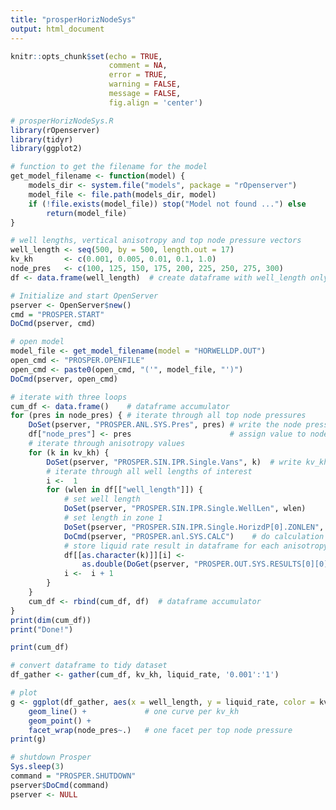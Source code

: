 ```yaml
---
title: "prosperHorizNodeSys"
output: html_document
---
```


```r
knitr::opts_chunk$set(echo = TRUE, 
                      comment = NA, 
                      error = TRUE, 
                      warning = FALSE, 
                      message = FALSE, 
                      fig.align = 'center')
```

```r
# prosperHorizNodeSys.R
library(rOpenserver)
library(tidyr)
library(ggplot2)

# function to get the filename for the model
get_model_filename <- function(model) {
    models_dir <- system.file("models", package = "rOpenserver")
    model_file <- file.path(models_dir, model)
    if (!file.exists(model_file)) stop("Model not found ...") else
        return(model_file)
}
```

```r
# well lengths, vertical anisotropy and top node pressure vectors
well_length <- seq(500, by = 500, length.out = 17)
kv_kh       <- c(0.001, 0.005, 0.01, 0.1, 1.0)
node_pres   <- c(100, 125, 150, 175, 200, 225, 250, 275, 300)
df <- data.frame(well_length)  # create dataframe with well_length only
```


```r
# Initialize and start OpenServer
pserver <- OpenServer$new()
cmd = "PROSPER.START"
DoCmd(pserver, cmd)

# open model
model_file <- get_model_filename(model = "HORWELLDP.OUT")
open_cmd <- "PROSPER.OPENFILE"
open_cmd <- paste0(open_cmd, "('", model_file, "')")
DoCmd(pserver, open_cmd)
```


```r
# iterate with three loops
cum_df <- data.frame()    # dataframe accumulator
for (pres in node_pres) { # iterate through all top node pressures
    DoSet(pserver, "PROSPER.ANL.SYS.Pres", pres) # write the node pressure
    df["node_pres"] <- pres                      # assign value to node_pres
    # iterate through anisotropy values
    for (k in kv_kh) {
        DoSet(pserver, "PROSPER.SIN.IPR.Single.Vans", k)  # write kv_kh to model
        # iterate through all well lengths of interest
        i <-  1
        for (wlen in df[["well_length"]]) {
            # set well length
            DoSet(pserver, "PROSPER.SIN.IPR.Single.WellLen", wlen)
            # set length in zone 1
            DoSet(pserver, "PROSPER.SIN.IPR.Single.HorizdP[0].ZONLEN", wlen)
            DoCmd(pserver, "PROSPER.anl.SYS.CALC")    # do calculation
            # store liquid rate result in dataframe for each anisotropy scenario
            df[[as.character(k)]][i] <-
                as.double(DoGet(pserver, "PROSPER.OUT.SYS.RESULTS[0][0][0].SOL.LIQRATE"))
            i <-  i + 1
        }
    }
    cum_df <- rbind(cum_df, df)  # dataframe accumulator
}
print(dim(cum_df))
print("Done!")
```


```r
print(cum_df)
```


```r
# convert dataframe to tidy dataset
df_gather <- gather(cum_df, kv_kh, liquid_rate, '0.001':'1')

# plot
g <- ggplot(df_gather, aes(x = well_length, y = liquid_rate, color = kv_kh)) +
    geom_line() +             # one curve per kv_kh
    geom_point() +
    facet_wrap(node_pres~.)   # one facet per top node pressure
print(g)
```

```r
# shutdown Prosper
Sys.sleep(3)
command = "PROSPER.SHUTDOWN"
pserver$DoCmd(command)
pserver <- NULL
```

